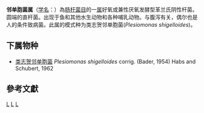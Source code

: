 {{Automatic taxobox
| taxon = Plesiomonas
| authority = Hahs and Schubert，1962
| type species = 类志贺邻单胞菌<br>''Plesiomonas shigelloides'' corrig.
| type species authority = (Bader， 1954) Habs and Schubert，1962 
| synonyms = ''Pleisomonas'' <small>Habs and Schubert, 1962</small>
}}
'''邻单胞菌属'''（[[学名|学名]]：{{lang|la|''Plesiomonas''}}）為[[肠杆菌目|肠杆菌目]]的一[[属|属]]好氧或兼性厌氧发酵型革兰氏阴性杆菌。圆端的直杆菌。出现于鱼和其他水生动物和各种哺乳动物。与腹泻有关，偶尔也是人的条件致病菌。此属的模式种为类志贺邻单胞菌(''Plesiomonas shigelloides'')。

==下属物种==
* [[类志贺邻单胞菌|类志贺邻单胞菌]] ''Plesiomonas shigelloides'' corrig. (Bader, 1954) Habs and Schubert, 1962 

==參考文獻==
{{reflist}}

{{taxonbar}}

[[Category:革兰氏阴性菌|L]]
[[Category:_肠杆菌目|L]]
[[Category:1962年描述的分类群|L]]